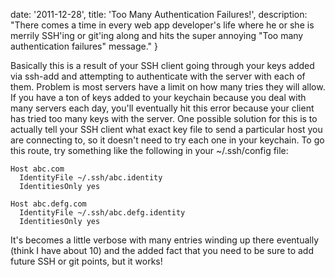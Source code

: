 
  date: '2011-12-28',
  title: 'Too Many Authentication Failures!',
  description:
    "There comes a time in every web app developer's life where he or she is merrily SSH'ing or git'ing along and hits the super annoying \"Too many authentication failures\" message."
}


Basically this is a result of your SSH client going through your keys added via ssh-add and attempting to authenticate with the server with each of them. Problem is most servers have a limit on how many tries they will allow. If you have a ton of keys added to your keychain because you deal with many servers each day, you'll eventually hit this error because your client has tried too many keys with the server. One possible solution for this is to actually tell your SSH client what exact key file to send a particular host you are connecting to, so it doesn't need to try each one in your keychain. To go this route, try something like the following in your ~/.ssh/config file:

```
Host abc.com
  IdentityFile ~/.ssh/abc.identity
  IdentitiesOnly yes

Host abc.defg.com
  IdentityFile ~/.ssh/abc.defg.identity
  IdentitiesOnly yes
```

It's becomes a little verbose with many entries winding up there eventually (think I have about 10) and the added fact that you need to be sure to add future SSH or git points, but it works!

